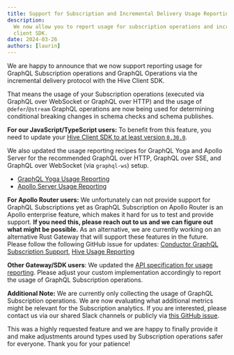 ```yaml
---
title: Support for Subscription and Incremental Delivery Usage Reporting (Defer/Stream)
description:
  We now allow you to report usage for subscription operations and incremental delivery with the
  client SDK.
date: 2024-03-26
authors: [laurin]
---
```


We are happy to announce that we now support reporting usage for GraphQL Subscription operations and
GraphQL Operations via the incremental delivery protocol with the Hive Client SDK.

That means the usage of your Subscription operations (executed via GraphQL over WebSocket or GraphQL
over HTTP) and the usage of `@defer`/`@stream` GraphQL operations are now being used for determining
conditional breaking changes in schema checks and schema publishes.

**For our JavaScript/TypeScript users:** To benefit from this feature, you need to update your
[Hive Client SDK to at least version `0.30.0`](https://github.com/kamilkisiela/graphql-hive/releases/tag/%40graphql-hive%2Fclient%400.30.0).

We also updated the usage reporting recipes for GraphQL Yoga and Apollo Server for the recommended
GraphQL over HTTP, GraphQL over SSE, and GraphQL over WebSocket (via `graphql-ws`) setup.

- [GraphQL Yoga Usage Reporting](/docs/integrations/graphql-yoga#usage-reporting)
- [Apollo Server Usage Reporting](/docs/integrations/apollo-server#usage-reporting)

**For Apollo Router users:** We unfortunately can not provide support for GraphQL Subscriptions yet
as GraphQL Subscription on Apollo Router is an Apollo enterprise feature, which makes it hard for us
to test and provide support. **If you need this, please reach out to us and we can figure out what
might be possible.** As an alternative, we are currently working on an alternative Rust Gateway that
will support these features in the future. Please follow the following GitHub issue for updates:
[Conductor GraphQL Subscription Support](https://github.com/the-guild-org/conductor/issues/14),
[Hive Usage Reporting](https://github.com/the-guild-org/conductor/issues/369)

**Other Gateway/SDK users**: We updated the
[API specification for usage reporting](/docs/specs/usage-reports). Please adjust your custom
implementation accordingly to report the usage of GraphQL Subscription operations.

**Additional Note:** We are currently only collecting the usage of GraphQL Subscription operations.
We are now evaluating what additional metrics might be relevant for the Subscription analytics. If
you are interested, please contact us via our shared Slack channels or publicly via
[this GitHub issue](https://github.com/kamilkisiela/graphql-hive/issues/3290).

This was a highly requested feature and we are happy to finally provide it and make adjustments
around types used by Subscription operations safer for everyone. Thank you for your patience!
